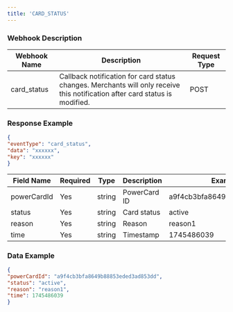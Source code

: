 ```yaml
---
title: 'CARD_STATUS'
---
```


### Webhook Description

| Webhook Name | Description | Request Type |
|--------------|------------|--------------|
| card_status| Callback notification for card status changes. Merchants will only receive this notification after card status is modified. | POST |

### Response Example
```json
{
"eventType": "card_status",
"data": "xxxxxx",
"key": "xxxxxx"
}
```

| Field Name   | Required | Type   | Description      | Example Value               | Note |
|--------------|----------|--------|------------------|-----------------------------|------|
| powerCardId  | Yes      | string | PowerCard ID     | a9f4cb3bfa8649b88853eded3ad853dd |      |
| status | Yes     | string | Card status      | active                       |      |
| reason| Yes     | string | Reason           | reason1                      |      |
| time       | Yes      | string   | Timestamp        | 1745486039                   |      |

### Data Example


```json
{
"powerCardId": "a9f4cb3bfa8649b88853eded3ad853dd",
"status": "active",
"reason": "reason1",
"time": 1745486039
}
```